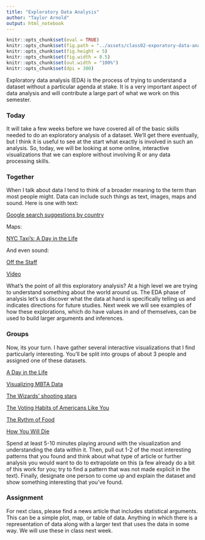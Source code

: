 ```yaml
---
title: "Exploratory Data Analysis"
author: "Taylor Arnold"
output: html_notebook
---
```


```r
knitr::opts_chunk$set(eval = TRUE)
knitr::opts_chunk$set(fig.path = "../assets/class02-exporatory-data-analysis/")
knitr::opts_chunk$set(fig.height = 5)
knitr::opts_chunk$set(fig.width = 8.5)
knitr::opts_chunk$set(out.width = "100%")
knitr::opts_chunk$set(dpi = 300)
```

Exploratory data analysis (EDA) is the process of trying to
understand a dataset without a particular agenda at stake.
It is a very important aspect of data analysis and will contribute
a large part of what we work on this semester.

### Today

It will take a few weeks before we have covered all of the basic
skills needed to do an exploratory analysis of a dataset. We'll get
there eventually, but I think it is useful to see at the start what
exactly is involved in such an analysis. So, today, we will be
looking at some online, interactive visualizations that we can
explore without involving R or any data processing skills.

### Together

When I talk about data I tend to think of a broader meaning to the
term than most people might. Data can include such things as text,
images, maps and sound. Here is one with text:

[Google search suggestions by country](https://noahveltman.com/suggest/)

Maps:

[NYC Taxi's: A Day in the Life](http://chriswhong.github.io/nyctaxi/)

And even sound:

[Off the Staff](https://www.c82.net/offthestaff/)

[Video](https://www.youtube.com/watch?list=PLw6QMmIiPBlU_dElMDoJn4RUBvpp_bUwi&v=DxkpN4PUOzA)

What's the point of all this exploratory analysis? At a high level
we are trying to understand something about the world around us.
The EDA phase of analysis let's us discover what the data at hand
is specifically telling us and indicates directions for future
studies. Next week we will see examples of how these explorations,
which do have values in and of themselves, can be used to build
larger arguments and inferences.

### Groups

Now, its your turn. I have gather several interactive visualizations
that I find particularly interesting. You'll be split into groups of
about 3 people and assigned one of these datasets.

[A Day in the Life](http://flowingdata.com/2015/12/15/a-day-in-the-life-of-americans/)

[Visualizing MBTA Data](http://mbtaviz.github.io/)

[The Wizards’ shooting stars](http://www.washingtonpost.com/wp-srv/special/sports/wizards-shooting-stars/)

[The Voting Habits of Americans Like You](https://www.nytimes.com/interactive/2016/06/10/upshot/voting-habits.html)

[The Rythm of Food](http://rhythm-of-food.net/#explore)

[How You Will Die](http://flowingdata.com/2016/01/19/how-you-will-die/)

Spend at least 5-10 minutes playing around with the visualization and
understanding the data within it. Then, pull out 1-2 of the most
interesting patterns that you found and think about what type of
article or further analysis you would want to do to extrapolate
on this (a few already do a bit of this work for you; try to find
a pattern that was not made explicit in the text). Finally, designate
one person to come up and explain the dataset and show something
interesting that you've found.

### Assignment

For next class, please find a news article that includes statistical
arguments. This can be a simple plot, map, or table of data. Anything
in which there is a representation of data along with a larger text
that uses the data in some way. We will use these in class next week.



